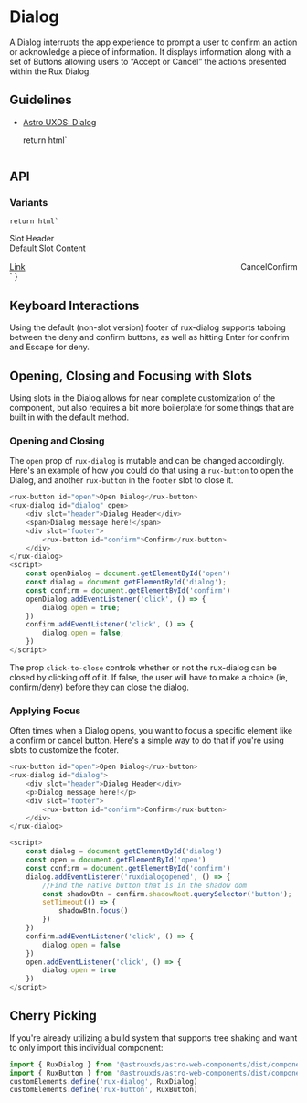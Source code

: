 
<Meta of={DialogStories} />

# Dialog

A Dialog interrupts the app experience to prompt a user to confirm an action or acknowledge a piece of information. It displays information along with a set of Buttons allowing users to “Accept or Cancel” the actions presented within the Rux Dialog.

## Guidelines

* [Astro UXDS: Dialog](https://astrouxds.com/ui-components/dialog)

    return html`
<div style="display: flex; flex-flow: column; justify-content: center;">
    <rux-dialog
        ?open="${args.open}"
        message="${args.message}"
        header="${args.header}"
        confirm-text="${args.confirmText}"
        deny-text="${args.denyText}"
    ></rux-dialog>
</div
    `
}

<Canvas>
  <Story of={DialogStories.Dialog_} />
</Canvas>

## API

<ArgsTable of="rux-dialog" />

### Variants

    return html`
<div style="display: flex; flex-direction: column; justify-content: center;">
<rux-dialog
    ?open="${args.open}"
>
    <span slot="header">Slot Header</span>
    <div style="display: flex; flex-direction: column;">
        <span style="margin-bottom: 1rem;">Default Slot Content</span>
        <rux-input label="Input Label" placeholder="Dialog Input"></rux-input>
    </div>
    <div slot="footer" style="display: flex; justify-content: space-between; align-items: center;">
        <a href="astrouxds.com">Link</a>
        <div style="display: flex; align-items: center; margin-left: auto;">
            <rux-button secondary style="margin-right: var(--spacing-2);">Cancel</rux-button>
            <rux-button>Confirm</rux-button>
        </div>
    </div>
</rux-dialog>
</div>
    `
}

<Canvas>
  <Story of={DialogStories.WithSlots_} />
</Canvas>

## Keyboard Interactions

Using the default (non-slot version) footer of rux-dialog supports tabbing between the deny and confirm buttons, as well as
hitting Enter for confrim and Escape for deny.

## Opening, Closing and Focusing with Slots

Using slots in the Dialog allows for near complete customization of the component, but also requires a bit more
boilerplate for some things that are built in with the default method.

### Opening and Closing

The `open` prop of `rux-dialog` is mutable and can be changed accordingly. Here's an example of how you could do that
using a `rux-button` to open the Dialog, and another `rux-button` in the `footer` slot to close it.

```js
<rux-button id="open">Open Dialog</rux-button>
<rux-dialog id="dialog" open>
    <div slot="header">Dialog Header</div>
    <span>Dialog message here!</span>
    <div slot="footer">
        <rux-button id="confirm">Confirm</rux-button>
    </div>
</rux-dialog>
<script>
    const openDialog = document.getElementById('open')
    const dialog = document.getElementById('dialog');
    const confirm = document.getElementById('confirm')
    openDialog.addEventListener('click', () => { 
        dialog.open = true;
    })
    confirm.addEventListener('click', () => {
        dialog.open = false;
    })
</script>
```

The prop `click-to-close` controls whether or not the rux-dialog can be closed by clicking off of it. If false,
the user will have to make a choice (ie, confirm/deny) before they can close the dialog.

### Applying Focus

Often times when a Dialog opens, you want to focus a specific element like a confirm or cancel button.
Here's a simple way to do that if you're using slots to customize the footer.

```js
<rux-button id="open">Open Dialog</rux-button>
<rux-dialog id="dialog">
    <div slot="header">Dialog Header</div>
    <p>Dialog message here!</p>
    <div slot="footer">
        <rux-button id="confirm">Confirm</rux-button>
    </div>
</rux-dialog>

<script>
    const dialog = document.getElementById('dialog')
    const open = document.getElementById('open')
    const confirm = document.getElementById('confirm')
    dialog.addEventListener('ruxdialogopened', () => {
        //Find the native button that is in the shadow dom
        const shadowBtn = confirm.shadowRoot.querySelector('button');
        setTimeout(() => {
            shadowBtn.focus()
        })
    })
    confirm.addEventListener('click', () => {
        dialog.open = false
    })
    open.addEventListener('click', () => {
        dialog.open = true
    })
</script>
```

## Cherry Picking

If you're already utilizing a build system that supports tree shaking and want to only import this individual component:

```js
import { RuxDialog } from '@astrouxds/astro-web-components/dist/components/rux-dialog.js'
import { RuxButton } from '@astrouxds/astro-web-components/dist/components/rux-button.js'
customElements.define('rux-dialog', RuxDialog)
customElements.define('rux-button', RuxButton)
```
